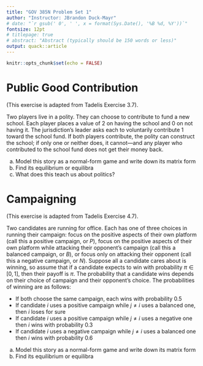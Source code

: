 ```yaml
---
title: "GOV 385N Problem Set 1"
author: "Instructor: JBrandon Duck-Mayr"
# date: "`r gsub(' 0', ' ', x = format(Sys.Date(), '%B %d, %Y'))`"
fontsize: 12pt
# titlepage: true
# abstract: "Abstract (typically should be 150 words or less)"
output: quack::article
---
```


```r
knitr::opts_chunk$set(echo = FALSE)
```

# Public Good Contribution

(This exercise is adapted from Tadelis Exercise 3.7).

Two players live in a polity.
They can choose to contribute to fund a new school.
Each player places a value of 2 on having the school and 0 on not having it.
The jurisdiction's leader asks each to voluntarily contribute 1 toward the school fund.
If both players contribute, the polity can construct the school; if only one or neither does, it cannot---and any player who contributed to the school fund does not get their money back.

a. Model this story as a normal-form game and write down its matrix form
b. Find its equilibrium or equilibra
c. What does this teach us about politics?

# Campaigning

(This exercise is adapted from Tadelis Exercise 4.7).

Two candidates are running for office.
Each has one of three choices in running their campaign: focus on the positive aspects of their own platform (call this a positive campaign, or $P$), focus on the positive aspects of their own platform while attacking their opponent's campaign (call this a balanced campaign, or $B$), or focus only on attacking their opponent (call this a negative campaign, or $N$).
Suppose all a candidate cares about is winning, so assume that if a candidate expects to win with probability $\pi \in [0, 1]$, then their payoff is $\pi$.
The probability that a candidate wins depends on their choice of campaign and their opponent's choice.
The probabilities of winning are as follows:

- If both choose the same campaign, each wins with probability 0.5
- If candidate $i$ uses a positive campaign while $j \neq i$ uses a balanced one, then $i$ loses for sure
- If candidate $i$ uses a positive campaign while $j \neq i$ uses a negative one then $i$ wins with probability 0.3
- If candidate $i$ uses a negative campaign while $j \neq i$ uses a balanced one then $i$ wins with probability 0.6

a. Model this story as a normal-form game and write down its matrix form
b. Find its equilibrium or equilibra
